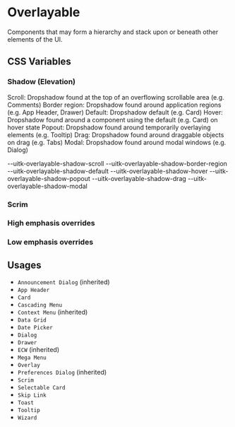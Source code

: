
<Meta title="Documentation/Styles and Theming/Characteristics/Overlayable" />

# Overlayable

Components that may form a hierarchy and stack upon or beneath other elements of the UI.

## CSS Variables

### Shadow (Elevation)

Scroll: Dropshadow found at the top of an overflowing scrollable area (e.g. Comments)
Border region: Dropshadow found around application regions (e.g. App Header, Drawer)
Default: Dropshadow default (e.g. Card)
Hover: Dropshadow found around a component using the default (e.g. Card) on hover state
Popout: Dropshadow found around temporarily overlaying elements (e.g. Tooltip)
Drag: Dropshadow found around draggable objects on drag (e.g. Tabs)
Modal: Dropshadow found around modal windows (e.g. Dialog)

<Canvas>
  <Story name="Shadow">
    <DocGrid>
      <ShadowBlockCell shadowVar="--uitk-overlayable-shadow-scroll" />
      <BlankBlockCode>--uitk-overlayable-shadow-scroll</BlankBlockCode>
      <ShadowBlockCell shadowVar="--uitk-overlayable-shadow-border-region" />
      <BlankBlockCode>--uitk-overlayable-shadow-border-region</BlankBlockCode>
      <ShadowBlockCell shadowVar="--uitk-overlayable-shadow-default" />
      <BlankBlockCode>--uitk-overlayable-shadow-default</BlankBlockCode>
      <ShadowBlockCell shadowVar="--uitk-overlayable-shadow-hover" />
      <BlankBlockCode>--uitk-overlayable-shadow-hover</BlankBlockCode>
      <ShadowBlockCell shadowVar="--uitk-overlayable-shadow-popout" />
      <BlankBlockCode>--uitk-overlayable-shadow-popout</BlankBlockCode>
      <ShadowBlockCell shadowVar="--uitk-overlayable-shadow-drag" />
      <BlankBlockCode>--uitk-overlayable-shadow-drag</BlankBlockCode>
      <ShadowBlockCell shadowVar="--uitk-overlayable-shadow-modal" />
      <BlankBlockCode>--uitk-overlayable-shadow-modal</BlankBlockCode>
    </DocGrid>
  </Story>
</Canvas>

### Scrim

<Canvas>
  <Story name="Scrim">
    <DocGrid>
      <ColorBlock colorVar="--uitk-overlayable-scrim-background-medium" />
    </DocGrid>
  </Story>
</Canvas>

### High emphasis overrides

<Canvas>
  <Story name="High emphasis">
    <DocGrid>
      <ColorBlock
        className="uitkEmphasisHigh"
        colorVar="--uitk-overlayable-scrim-background-high"
      />
    </DocGrid>
  </Story>
</Canvas>

### Low emphasis overrides

<Canvas>
  <Story name="Low emphasis">
    <DocGrid>
      <ColorBlock
        className="uitkEmphasisLow"
        colorVar="--uitk-overlayable-scrim-background-low"
      />
    </DocGrid>
  </Story>
</Canvas>

## Usages

- `Announcement Dialog` (inherited)
- `App Header`
- `Card`
- `Cascading Menu`
- `Context Menu` (inherited)
- `Data Grid`
- `Date Picker`
- `Dialog`
- `Drawer`
- `ECW` (inherited)
- `Mega Menu`
- `Overlay`
- `Preferences Dialog` (inherited)
- `Scrim`
- `Selectable Card`
- `Skip Link`
- `Toast`
- `Tooltip`
- `Wizard`

